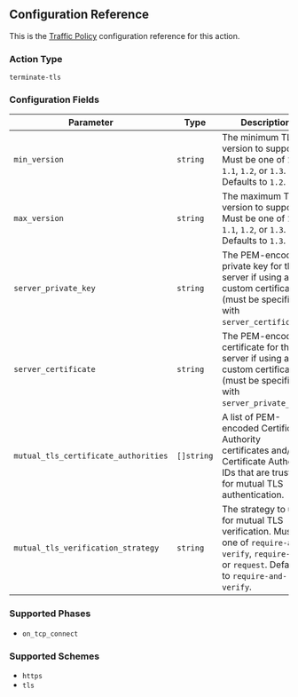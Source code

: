 ## Configuration Reference

This is the [Traffic Policy](/docs/traffic-policy/) configuration reference for this action.

### Action Type

`terminate-tls`

### Configuration Fields

| Parameter                            | Type       | Description                                                                                                                                          |
| ------------------------------------ | ---------- | ---------------------------------------------------------------------------------------------------------------------------------------------------- |
| `min_version`                        | `string`   | The minimum TLS version to support. Must be one of `1.0`, `1.1`, `1.2`, or `1.3`. Defaults to `1.2`.                                                 |
| `max_version`                        | `string`   | The maximum TLS version to support. Must be one of `1.0`, `1.1`, `1.2`, or `1.3`. Defaults to `1.3`.                                                 |
| `server_private_key`                 | `string`   | The PEM-encoded private key for the server if using a custom certificate (must be specified with `server_certificate`).                              |
| `server_certificate`                 | `string`   | The PEM-encoded certificate for the server if using a custom certificate (must be specified with `server_private_key`).                              |
| `mutual_tls_certificate_authorities` | `[]string` | A list of PEM-encoded Certificate Authority certificates and/or Certificate Authority IDs that are trusted for mutual TLS authentication.            |
| `mutual_tls_verification_strategy`   | `string`   | The strategy to use for mutual TLS verification. Must be one of `require-and-verify`, `require-any`, or `request`. Defaults to `require-and-verify`. |

### Supported Phases

- `on_tcp_connect`

### Supported Schemes

- `https`
- `tls`
